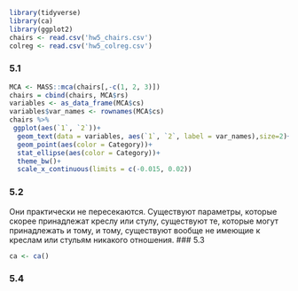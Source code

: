 ```r
library(tidyverse)
library(ca)
library(ggplot2)
chairs <- read.csv('hw5_chairs.csv')
colreg <- read.csv('hw5_colreg.csv')
```
### 5.1
```r
MCA <- MASS::mca(chairs[,-c(1, 2, 3)])
chairs = cbind(chairs, MCA$rs)
variables <- as_data_frame(MCA$cs)
variables$var_names <- rownames(MCA$cs)
chairs %>% 
 ggplot(aes(`1`, `2`))+
  geom_text(data = variables, aes(`1`, `2`, label = var_names),size=2)+
  geom_point(aes(color = Category))+
  stat_ellipse(aes(color = Category))+
  theme_bw()+
  scale_x_continuous(limits = c(-0.015, 0.02))
```
### 5.2
Они практически не пересекаются. Существуют параметры, которые скорее принадлежат креслу или стулу, существуют те, которые могут принадлежать и тому, и тому, существуют вообще не имеющие к креслам или стульям никакого отношения.
### 5.3
```r
ca <- ca()
```
### 5.4

